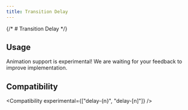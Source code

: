 ```yaml
---
title: Transition Delay
---
```



{/* # Transition Delay */}

## Usage

<Usage />

<Callout type="warn" title="CAUTION">
Animation support is experimental! We are waiting for your feedback to improve implementation.
</Callout>

## Compatibility

<Compatibility experimental={["delay-{n}", "delay-[n]"]} />
